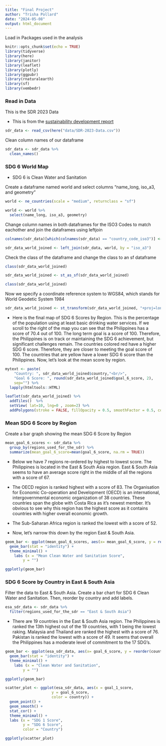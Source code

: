 ```yaml
---
title: "Final Project"
author: "Trisha Pollard"
date: "2024-05-08"
output: html_document
---
```


Load in Packages used in the analysis


```r
knitr::opts_chunk$set(echo = TRUE)
library(tidyverse)
library(here)
library(janitor)
library(leaflet)
library(plotly)
library(ggpubr)
library(rnaturalearth)
library(sf)
library(vembedr)
```

### Read in Data

This is the SDR 2023 Data

- This is from the [sustainability development report](https://sdgtransformationcenter.org/reports/sustainable-development-report-2023)

```r
sdr_data <- read_csv(here("data/SDR-2023-Data.csv"))
```

Clean column names of our dataframe

```r
sdr_data <- sdr_data %>%
  clean_names()
```

### SDG 6 World Map

- SDG 6 is Clean Water and Sanitation


Create a dataframe named world and select columns "name_long, iso_a3, and geometry"

```r
world <- ne_countries(scale = "medium", returnclass = "sf")
```

```r
world <- world %>% 
  select(name_long, iso_a3, geometry)
```


Change column names in both dataframes for the ISO3 Codes to match eachother and join the dataframes using leftjoin

```r
colnames(sdr_data)[which(colnames(sdr_data) == "country_code_iso3")] <- "iso_a3"
```

```r
sdr_data_world_joined <- left_join(sdr_data, world, by = "iso_a3")
```


Check the class of the dataframe and change the class to an sf dataframe

```r
class(sdr_data_world_joined)
```

```r
sdr_data_world_joined <- st_as_sf(sdr_data_world_joined)
```

```r
class(sdr_data_world_joined)
```


Now we specify a coordinate reference system to WGS84, which stands for World Geodetic System 1984

```r
sdr_data_world_joined <- st_transform(sdr_data_world_joined, "+proj=longlat +datum=WGS84")
```

- Here is the final map of SDG 6 Scores by Region. This is the percentage of the population using at least basic drinking water services. If we scroll to the right of the map you can see that the Philippines has a score of 70.4 out of 100. The long term goal is a score of 100. Therefore, the Philippines is on track or maintaining the SDG 6 achievement, but significant challenges remain. The countries colored red have a higher SDG 6 score. Therefore, they are closer to meeting the goal score of 100. The countries that are yellow have a lower SDG 6 score than the Philippines. Now, let's look at the mean score by region.



```r
mytext <- paste(
    "Country: ", sdr_data_world_joined$country,"<br/>", 
    "Goal 6 Score: ", round(sdr_data_world_joined$goal_6_score, 2), 
    sep="") %>%
  lapply(htmltools::HTML)

leaflet(sdr_data_world_joined) %>% 
  addTiles()  %>% 
  setView( lat=10, lng=0 , zoom=2) %>%
  addPolygons(stroke = FALSE, fillOpacity = 0.5, smoothFactor = 0.5, color = ~colorQuantile("YlOrRd", goal_6_score)(goal_6_score), label = mytext)

```


### Mean SDG 6 Score by Region

Create a bar graph showing the mean SDG 6 Score by Region

```r
mean_goal_6_scores <- sdr_data %>% 
  group_by(regions_used_for_the_sdr) %>% 
  summarize(mean_goal_6_score=mean(goal_6_score, na.rm = TRUE))

```

- Below we have 7 regions re-ordered by highest to lowest score. The Philippines is located in the East & South Asia region. East & South Asia seems to have an average score right in the middle of all the regions with a score of 67. 

- The OECD region is ranked highest with a score of 83. The Organisation for Economic Co-operation and Development (OECD) is an international, intergovernmental economic organization of 38 countries. These countries span the globe with Costa Rica as it's newest member. It's obvious to see why this region has the highest score as it contains countries with higher overall economic growth. 

- The Sub-Saharan Africa region is ranked the lowest with a score of 52.  

- Now, let's narrow this down by the region East & South Asia.

```r
geom_bar <- ggplot(mean_goal_6_scores, aes(x= mean_goal_6_score, y = reorder(regions_used_for_the_sdr, mean_goal_6_score))) +
  geom_bar(stat = "identity") +
  theme_minimal() +
    labs (x = "Mean Clean Water and Sanitation Score",
        y = "")

ggplotly(geom_bar)
```


### SDG 6 Score by Country in East & South Asia

Filter the data to East & South Asia. Create a bar chart for SDG 6 Clean Water and Sanitation. Then, reorder by country and add labels.

```r
esa_sdr_data <- sdr_data %>% 
  filter(regions_used_for_the_sdr == "East & South Asia")
```


- There are 19 countries in the East & South Asia region. The Philippines is ranked the 13th highest out of the 19 countries, with 1 being the lowest raking. Malaysia and Thailand are ranked the highest with a score of 76. Pakistan is ranked the lowest with a score of 49. It seems that overall the Philippines has a moderate level of commitment to the 17 SDG's. 

```r
geom_bar <- ggplot(esa_sdr_data, aes(x= goal_6_score, y = reorder(country, goal_6_score))) +
  geom_bar(stat = "identity") +
  theme_minimal() +
    labs (x = "Clean Water and Sanitation",
        y = "")

ggplotly(geom_bar)
```


```r
scatter_plot <- ggplot(esa_sdr_data, aes(x = goal_1_score, 
                     y = goal_6_score,
                     color = country)) +
  geom_point() +
  geom_smooth() +
  stat_cor() +
  theme_minimal() +
  labs (x = "SDG 1 Score",
        y = "SDG 6 Score",
        color = "Country")

ggplotly(scatter_plot)
```


